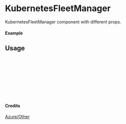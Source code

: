 
<Meta of={KubernetesFleetManager} title="Azure/Other/KubernetesFleetManager" />

# KubernetesFleetManager

KubernetesFleetManager component with different props.

#### Example

<Canvas of={KubernetesFleetManager.Primary} />

## Usage

```ts
import { KubernetesFleetManager } from "yadl-ui";

const Example = () => {
  return (
      <KubernetesFleetManager />
  );
};

export default Example;
```

#### Credits
[Azure/Other](https://learn.microsoft.com/en-us/azure/architecture/icons/)
